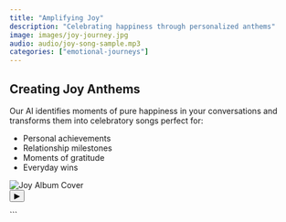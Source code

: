 ```yaml
---
title: "Amplifying Joy"
description: "Celebrating happiness through personalized anthems"
image: images/joy-journey.jpg
audio: audio/joy-song-sample.mp3
categories: ["emotional-journeys"]
---
```


## Creating Joy Anthems

Our AI identifies moments of pure happiness in your conversations and transforms them into celebratory songs perfect for:

- Personal achievements
- Relationship milestones
- Moments of gratitude
- Everyday wins

```{=html}
<div class="joy-player">
  <img src="images/joy-album-cover.jpg" alt="Joy Album Cover">
  <div class="player-controls">
    <button class="play-btn">▶</button>
    <div class="progress-bar">
      <div class="progress"></div>
    </div>
  </div>
</div>
```
```